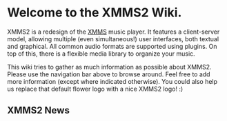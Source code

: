 {{Navbar}}

= Welcome to the XMMS2 Wiki. =

XMMS2 is a redesign of the [http://www.xmms.org XMMS] music player. It features a client-server model, allowing multiple (even simultaneous!) user interfaces, both textual and graphical. All common audio formats are supported using plugins. On top of this, there is a flexible media library to organize your music.

This wiki tries to gather as much information as possible about XMMS2. Please use the navigation bar above to browse around. Feel free to add more information (except where indicated otherwise). You could also help us replace that default flower logo with a nice XMMS2 logo! :)

== XMMS2 News ==

{{News}}